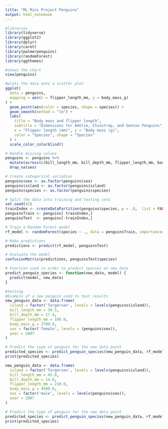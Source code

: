 ---
title: "ML Mini Project Penguins"
output: html_notebook
---


```{r}

#libraries
library(tidyverse)
library(ggplot2)
library(dplyr)
library(caret)
library(palmerpenguins)   
library(randomForest)
library(ggthemes)
```

```{r}
#shows the chart
view(penguins)
```

```{r}

#plots the data onto a scatter plot
ggplot(
  data = penguins,
  mapping = aes(x = flipper_length_mm, y = body_mass_g)
) +
  geom_point(aes(color = species, shape = species)) +
  geom_smooth(method = "lm") +
  labs(
    title = "Body mass and flipper length",
    subtitle = "Dimensions for Adelie, Chinstrap, and Gentoo Penguins",
    x = "Flipper length (mm)", y = "Body mass (g)",
    color = "Species", shape = "Species"
  ) +
  scale_color_colorblind()
```
```{r}
# Handle missing values
penguins <- penguins %>%
  mutate(across(c(bill_length_mm, bill_depth_mm, flipper_length_mm, body_mass_g), ~ifelse(is.na(.), mean(., na.rm = TRUE), .))) %>%
  drop_na(sex)
```


```{r}
# Create categorical variables
penguins$sex <- as.factor(penguins$sex)
penguins$island <- as.factor(penguins$island)
penguins$species <- as.factor(penguins$species)

```


```{r}
# Split the data into training and testing sets
set.seed(42)
trainIndex <- createDataPartition(penguins$species, p = .8,  list = FALSE, times = 1)
penguinsTrain <- penguins[ trainIndex,]
penguinsTest  <- penguins[-trainIndex,]
```


```{r}
# Train a Random Forest model
rf_model <- randomForest(species ~ ., data = penguinsTrain, importance=TRUE)
```

```{r}
# Make predictions
predictions <- predict(rf_model, penguinsTest)
```


```{r}
# Evaluate the model
confusionMatrix(predictions, penguinsTest$species)
```

```{r}
# Function used in order to predict species on new data
predict_penguin_species <- function(new_data, model) {
  predict(model, new_data)
}
```

```{r}
#testing
#Example of a new penguin used to test results
new_penguin_data <- data.frame(
  island = factor('Torgersen', levels = levels(penguins$island)),
  bill_length_mm = 39.5,
  bill_depth_mm = 17.4,
  flipper_length_mm = 186.0,
  body_mass_g = 3700.0,
  sex = factor('female', levels = (penguins$sex)),
  year = 2007
)
```


```{r}

# Predict the type of penguin for the new data point
predicted_species <- predict_penguin_species(new_penguin_data, rf_model)
print(predicted_species)

```
```{r}
new_penguin_data <- data.frame(
  island = factor('Torgersen', levels = levels(penguins$island)),
  bill_length_mm = 45.0,
  bill_depth_mm = 14.0,
  flipper_length_mm = 210.0,
  body_mass_g = 4500.0,
  sex = factor('male', levels = levels(penguins$sex)),
  year = 2007
)
```

```{r}
# Predict the type of penguin for the new data point
predicted_species <- predict_penguin_species(new_penguin_data, rf_model)
print(predicted_species)
```

